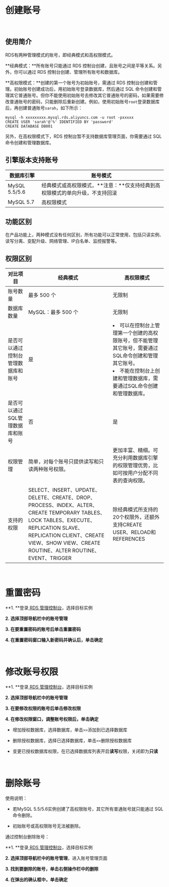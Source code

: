 <a id="step01"></a>
# **创建账号**

<br>

<a id="step011"></a>
## **使用简介**

RDS有两种管理模式的账号，即经典模式和高权限模式。

**经典模式：**所有账号只能通过 RDS 控制台创建，且账号之间是平等关系。另外，你可以通过 RDS 控制台创建、管理所有账号和数据库。

**高权限模式：**创建的第一个账号为初始账号，需通过 RDS 控制台创建和管理。初始账号创建成功后，用初始账号登录数据库，然后通过 SQL 命令创建和管理其它普通账号。但你不能使用初始账号去修改其它普通账号的密码，如果需要修改普通账号的密码，只能删除后重新创建。例如，使用初始账号`root`登录数据库后，再创建普通账号`sarah`，如下所示：

```
mysql -h xxxxxxxxx.mysql.rds.aliyuncs.com -u root -pxxxxx
CREATE USER 'sarah'@'%' IDENTIFIED BY 'password'
CREATE DATABASE DB001
```

另外，在高权限模式下，RDS 控制台暂不支持数据库管理页面，你需要通过 SQL 命令创建和管理数据库。

<a id="step012"></a>
## **引擎版本支持账号**

| 数据库引擎 | 账号模式 |
| ---------- | -------- |
| MySQL 5.5/5.6 | 经典模式或高权限模式，**注意：**仅支持经典到高权限模式的单向升级，不支持回滚 |
| MySQL 5.7 |  高权限模式 |

<a id="step013"></a>
## **功能区别**

在产品功能上，两种模式没有任何区别，所有功能可以正常使用，包括只读实例、读写分离、变配升级、网络管理、IP白名单、监控报警等。

<a id="step014"></a>
## **权限区别**

| 对比项目 | 经典模式  | 高权限模式 |
| ------ | ---------- | ---------- |
| 账号数量 | 最多 500 个 |  无限制 |
| 数据库数量 | MySQL：最多 500 个 | 无限制 |
| 是否可以通过控制台管理数据库和账号 | 是 | <li> 可以在控制台上管理第一个创建的高权限账号，但不能管理其它账号，需要通过SQL命令创建和管理其它账号。</li> <li> 不能在控制台上创建和管理数据库，需要通过SQL命令创建和管理数据库。</li>|
|是否可以通过SQL管理数据库和账号 | 否 | 是 |
| 权限管理 | 简单，对每个账号只提供读写和只读两种账号权限。| 更加丰富、精细。可充分利用数据库引擎的权限管理优势，比如可按用户分配不同表的查询权限。|
| 支持的权限 | SELECT、INSERT、UPDATE、DELETE、CREATE、DROP、PROCESS、INDEX、ALTER、CREATE TEMPORARY TABLES、LOCK TABLES、EXECUTE、REPLICATION SLAVE、REPLICATION CLIENT、CREATE VIEW、SHOW VIEW、CREATE ROUTINE、ALTER ROUTINE、EVENT、TRIGGER | 除经典模式所支持的20个权限外，还额外支持CREATE USER、RELOAD和REFERENCES |

<br>

<a id="step02"></a>
# **重置密码**

**1. **登录[ RDS 管理控制台](https://portal.qiniu.com/qvm/db/rds)，选择目标实例

**2. **选择顶部导航栏中的**账号管理**

**3. **在要重置密码的账号后单击**重置密码**

**4. **在重置密码窗口输入新密码并确认后，单击**确定**

<br>

<a id="step03"></a>
# **修改账号权限**

**1. **登录[ RDS 管理控制台](https://portal.qiniu.com/qvm/db/rds)，选择目标实例

**2. **选择顶部导航栏中的**账号管理**

**3. **在要修改权限的账号后单击**修改权限**

**4. **在修改权限窗口，调整账号权限后，单击**确定**

- 增加授权数据库，选择数据库，单击`>>`添加到已选择数据库

- 删除授权数据库，选择已选择数据库，单击`<<`删除授权数据库

- 变更已授权数据库权限，在已选择数据库列表开启**读写**权限，关闭即为**只读**

<br>

<a id="step04"></a>
# **删除账号**

使用说明：

- 若MySQL 5.5/5.6实例创建了高权限账号，其它所有普通账号就只能通过 SQL 命令删除。

- 初始账号或高权限账号无法被删除。

通过控制台删除账号：

**1. **登录[ RDS 管理控制台](https://portal.qiniu.com/qvm/db/rds)，选择目标实例

**2. **选择顶部导航栏中的**账号管理**，进入账号管理页面

**3. **找到要删除的账号，单击右侧操作栏中的**删除**

**4. **在弹出的确认框中，单击**确定**

